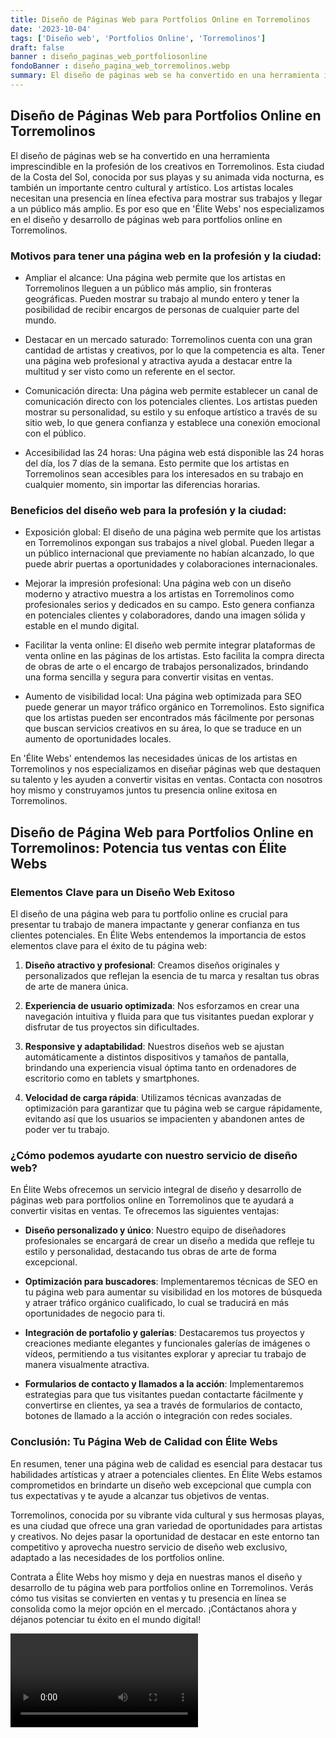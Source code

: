 ```yaml
---
title: Diseño de Páginas Web para Portfolios Online en Torremolinos
date: '2023-10-04'
tags: ['Diseño web', 'Portfolios Online', 'Torremolinos']
draft: false
banner : diseño_paginas_web_portfoliosonline
fondoBanner : diseño_pagina_web_torremolinos.webp
summary: El diseño de páginas web se ha convertido en una herramienta imprescindible en la profesión de los creativos en Torremolinos. Esta ciudad de la Costa del Sol, conocida por sus playas y su animada vida nocturna, es también un importante centro cultural y artístico. Los artistas locales necesitan una presencia en línea efectiva para mostrar sus trabajos y llegar a un público más amplio. Es por eso que en 'Élite Webs' nos especializamos en el diseño y desarrollo de páginas web para portfolios online en Torremolinos.
---
```


## Diseño de Páginas Web para Portfolios Online en Torremolinos

El diseño de páginas web se ha convertido en una herramienta imprescindible en la profesión de los creativos en Torremolinos. Esta ciudad de la Costa del Sol, conocida por sus playas y su animada vida nocturna, es también un importante centro cultural y artístico. Los artistas locales necesitan una presencia en línea efectiva para mostrar sus trabajos y llegar a un público más amplio. Es por eso que en 'Élite Webs' nos especializamos en el diseño y desarrollo de páginas web para portfolios online en Torremolinos.

### Motivos para tener una página web en la profesión y la ciudad:

- Ampliar el alcance: Una página web permite que los artistas en Torremolinos lleguen a un público más amplio, sin fronteras geográficas. Pueden mostrar su trabajo al mundo entero y tener la posibilidad de recibir encargos de personas de cualquier parte del mundo.

- Destacar en un mercado saturado: Torremolinos cuenta con una gran cantidad de artistas y creativos, por lo que la competencia es alta. Tener una página web profesional y atractiva ayuda a destacar entre la multitud y ser visto como un referente en el sector.

- Comunicación directa: Una página web permite establecer un canal de comunicación directo con los potenciales clientes. Los artistas pueden mostrar su personalidad, su estilo y su enfoque artístico a través de su sitio web, lo que genera confianza y establece una conexión emocional con el público.

- Accesibilidad las 24 horas: Una página web está disponible las 24 horas del día, los 7 días de la semana. Esto permite que los artistas en Torremolinos sean accesibles para los interesados en su trabajo en cualquier momento, sin importar las diferencias horarias.

### Beneficios del diseño web para la profesión y la ciudad:

- Exposición global: El diseño de una página web permite que los artistas en Torremolinos expongan sus trabajos a nivel global. Pueden llegar a un público internacional que previamente no habían alcanzado, lo que puede abrir puertas a oportunidades y colaboraciones internacionales.

- Mejorar la impresión profesional: Una página web con un diseño moderno y atractivo muestra a los artistas en Torremolinos como profesionales serios y dedicados en su campo. Esto genera confianza en potenciales clientes y colaboradores, dando una imagen sólida y estable en el mundo digital.

- Facilitar la venta online: El diseño web permite integrar plataformas de venta online en las páginas de los artistas. Esto facilita la compra directa de obras de arte o el encargo de trabajos personalizados, brindando una forma sencilla y segura para convertir visitas en ventas.

- Aumento de visibilidad local: Una página web optimizada para SEO puede generar un mayor tráfico orgánico en Torremolinos. Esto significa que los artistas pueden ser encontrados más fácilmente por personas que buscan servicios creativos en su área, lo que se traduce en un aumento de oportunidades locales.

En 'Élite Webs' entendemos las necesidades únicas de los artistas en Torremolinos y nos especializamos en diseñar páginas web que destaquen su talento y les ayuden a convertir visitas en ventas. Contacta con nosotros hoy mismo y construyamos juntos tu presencia online exitosa en Torremolinos.

<GifSeo />

<Cta />

## Diseño de Página Web para Portfolios Online en Torremolinos: Potencia tus ventas con Élite Webs

### Elementos Clave para un Diseño Web Exitoso

El diseño de una página web para tu portfolio online es crucial para presentar tu trabajo de manera impactante y generar confianza en tus clientes potenciales. En Élite Webs entendemos la importancia de estos elementos clave para el éxito de tu página web:

1. **Diseño atractivo y profesional**: Creamos diseños originales y personalizados que reflejan la esencia de tu marca y resaltan tus obras de arte de manera única.

2. **Experiencia de usuario optimizada**: Nos esforzamos en crear una navegación intuitiva y fluida para que tus visitantes puedan explorar y disfrutar de tus proyectos sin dificultades.

3. **Responsive y adaptabilidad**: Nuestros diseños web se ajustan automáticamente a distintos dispositivos y tamaños de pantalla, brindando una experiencia visual óptima tanto en ordenadores de escritorio como en tablets y smartphones.

4. **Velocidad de carga rápida**: Utilizamos técnicas avanzadas de optimización para garantizar que tu página web se cargue rápidamente, evitando así que los usuarios se impacienten y abandonen antes de poder ver tu trabajo.

### ¿Cómo podemos ayudarte con nuestro servicio de diseño web?

En Élite Webs ofrecemos un servicio integral de diseño y desarrollo de páginas web para portfolios online en Torremolinos que te ayudará a convertir visitas en ventas. Te ofrecemos las siguientes ventajas:

- **Diseño personalizado y único**: Nuestro equipo de diseñadores profesionales se encargará de crear un diseño a medida que refleje tu estilo y personalidad, destacando tus obras de arte de forma excepcional.

- **Optimización para buscadores**: Implementaremos técnicas de SEO en tu página web para aumentar su visibilidad en los motores de búsqueda y atraer tráfico orgánico cualificado, lo cual se traducirá en más oportunidades de negocio para ti.

- **Integración de portafolio y galerías**: Destacaremos tus proyectos y creaciones mediante elegantes y funcionales galerías de imágenes o vídeos, permitiendo a tus visitantes explorar y apreciar tu trabajo de manera visualmente atractiva.

- **Formularios de contacto y llamados a la acción**: Implementaremos estrategias para que tus visitantes puedan contactarte fácilmente y convertirse en clientes, ya sea a través de formularios de contacto, botones de llamado a la acción o integración con redes sociales.

### Conclusión: Tu Página Web de Calidad con Élite Webs

En resumen, tener una página web de calidad es esencial para destacar tus habilidades artísticas y atraer a potenciales clientes. En Élite Webs estamos comprometidos en brindarte un diseño web excepcional que cumpla con tus expectativas y te ayude a alcanzar tus objetivos de ventas.

Torremolinos, conocida por su vibrante vida cultural y sus hermosas playas, es una ciudad que ofrece una gran variedad de oportunidades para artistas y creativos. No dejes pasar la oportunidad de destacar en este entorno tan competitivo y aprovecha nuestro servicio de diseño web exclusivo, adaptado a las necesidades de los portfolios online.

Contrata a Élite Webs hoy mismo y deja en nuestras manos el diseño y desarrollo de tu página web para portfolios online en Torremolinos. Verás cómo tus visitas se convierten en ventas y tu presencia en línea se consolida como la mejor opción en el mercado. ¡Contáctanos ahora y déjanos potenciar tu éxito en el mundo digital!

<Video />

<CtaBot job='Portfolios Online' city='Torremolinos'/>

<Gmaps query='Torremolinos+españa+maps' />
